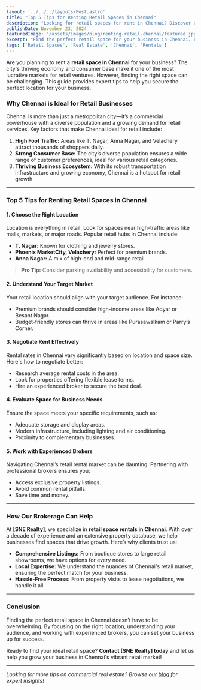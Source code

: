 ```yaml
--- 
layout: '../../../layouts/Post.astro' 
title: "Top 5 Tips for Renting Retail Spaces in Chennai" 
description: "Looking for retail spaces for rent in Chennai? Discover expert tips to find the best location, negotiate rates, and grow your business in Chennai's bustling market." 
publishDate: November 23, 2024 
featuredImage: '/assets/images/blog/renting-retail-chennai/featured.jpg' 
excerpt: "Find the perfect retail space for your business in Chennai. Learn how to choose the best location, negotiate rents, and avoid common pitfalls." 
tags: ['Retail Spaces', 'Real Estate', 'Chennai', 'Rentals'] 
---
```


Are you planning to rent a **retail space in Chennai** for your business? The city's thriving economy and consumer base make it one of the most lucrative markets for retail ventures. However, finding the right space can be challenging. This guide provides expert tips to help you secure the perfect location for your business.

### Why Chennai is Ideal for Retail Businesses

Chennai is more than just a metropolitan city—it’s a commercial powerhouse with a diverse population and a growing demand for retail services. Key factors that make Chennai ideal for retail include:

1. **High Foot Traffic:** Areas like T. Nagar, Anna Nagar, and Velachery attract thousands of shoppers daily.  
2. **Strong Consumer Base:** The city’s diverse population ensures a wide range of customer preferences, ideal for various retail categories.  
3. **Thriving Business Ecosystem:** With its robust transportation infrastructure and growing economy, Chennai is a hotspot for retail growth.

---

### Top 5 Tips for Renting Retail Spaces in Chennai

#### 1. **Choose the Right Location**
Location is everything in retail. Look for spaces near high-traffic areas like malls, markets, or major roads. Popular retail hubs in Chennai include:  
- **T. Nagar:** Known for clothing and jewelry stores.  
- **Phoenix MarketCity, Velachery:** Perfect for premium brands.  
- **Anna Nagar:** A mix of high-end and mid-range retail.  

> **Pro Tip:** Consider parking availability and accessibility for customers.

#### 2. **Understand Your Target Market**
Your retail location should align with your target audience. For instance:  
- Premium brands should consider high-income areas like Adyar or Besant Nagar.  
- Budget-friendly stores can thrive in areas like Purasawalkam or Parry’s Corner.  

#### 3. **Negotiate Rent Effectively**
Rental rates in Chennai vary significantly based on location and space size. Here's how to negotiate better:  
- Research average rental costs in the area.  
- Look for properties offering flexible lease terms.  
- Hire an experienced broker to secure the best deal.

#### 4. **Evaluate Space for Business Needs**
Ensure the space meets your specific requirements, such as:  
- Adequate storage and display areas.  
- Modern infrastructure, including lighting and air conditioning.  
- Proximity to complementary businesses.

#### 5. **Work with Experienced Brokers**
Navigating Chennai’s retail rental market can be daunting. Partnering with professional brokers ensures you:  
- Access exclusive property listings.  
- Avoid common rental pitfalls.  
- Save time and money.

---

### How Our Brokerage Can Help

At **[SNE Realty]**, we specialize in **retail space rentals in Chennai**. With over a decade of experience and an extensive property database, we help businesses find spaces that drive growth. Here’s why clients trust us:

- **Comprehensive Listings:** From boutique stores to large retail showrooms, we have options for every need.  
- **Local Expertise:** We understand the nuances of Chennai's retail market, ensuring the perfect match for your business.  
- **Hassle-Free Process:** From property visits to lease negotiations, we handle it all.

---

### Conclusion

Finding the perfect retail space in Chennai doesn’t have to be overwhelming. By focusing on the right location, understanding your audience, and working with experienced brokers, you can set your business up for success.  

Ready to find your ideal retail space? **Contact [SNE Realty] today** and let us help you grow your business in Chennai's vibrant retail market!


---

*Looking for more tips on commercial real estate? Browse our [blog](https://snechennai.com/blog/) for expert insights!*
